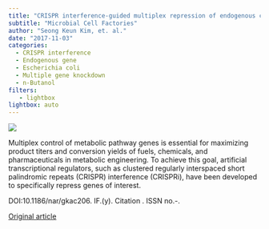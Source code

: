 ```yaml
---
title: "CRISPR interference-guided multiplex repression of endogenous competing pathway genes for redirecting metabolic flux in Escherichia coli"
subtitle: "Microbial Cell Factories"
author: "Seong Keun Kim, et. al."
date: "2017-11-03"
categories:
  - CRISPR interference
  - Endogenous gene
  - Escherichia coli
  - Multiple gene knockdown
  - n-Butanol
filters:
   - lightbox
lightbox: auto
---
```


![](https://www.ncbi.nlm.nih.gov/pmc/articles/instance/5670510/bin/12934_2017_802_Fig1_HTML.gif)

Multiplex control of metabolic pathway genes is essential for maximizing product titers and conversion yields of fuels, chemicals, and pharmaceuticals in metabolic engineering. To achieve this goal, artificial transcriptional regulators, such as clustered regularly interspaced short palindromic repeats (CRISPR) interference (CRISPRi), have been developed to specifically repress genes of interest.

DOI:10.1186/nar/gkac206. IF.(y). Citation . ISSN no.-.

[Original article](https://pubmed.ncbi.nlm.nih.gov/29100516/){.external target="_blank"}
